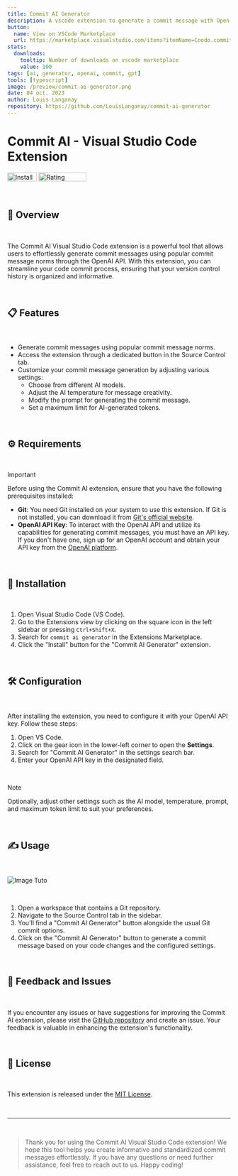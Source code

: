 ```yaml
---
title: Commit AI Generator
description: A vscode extension to generate a commit message with Open AI API
button:
  name: View on VSCode Marketplace
  url: https://marketplace.visualstudio.com/items?itemName=Coodo.commit-generator
stats:
  downloads:
    tooltip: Number of downloads on vscode marketplace
    value: 100
tags: [ai, generator, openai, commit, gpt]
tools: [typescript]
image: /preview/commit-ai-generator.png
date: 04 oct. 2023
author: Louis Langanay
repository: https://github.com/LouisLanganay/commit-ai-generator
---
```


# Commit AI - Visual Studio Code Extension

<div className="flex flex-row justify-between w-fit">
  <img src="https://vsmarketplacebadges.dev/installs/Coodo.commit-generator.svg" style="height: 20px; width: 66px" alt="Installs" />
  <img src="https://vsmarketplacebadges.dev/rating-star/Coodo.commit-generator.svg" style="height: 20px; width: 108px" alt="Rating" />
</div>

&nbsp;

## 📌 Overview

&nbsp;

The Commit AI Visual Studio Code extension is a powerful tool that allows users to effortlessly generate commit messages using popular commit message norms through the OpenAI API. With this extension, you can streamline your code commit process, ensuring that your version control history is organized and informative.

&nbsp;

## 📋 Features

&nbsp;

- Generate commit messages using popular commit message norms.
- Access the extension through a dedicated button in the Source Control tab.
- Customize your commit message generation by adjusting various settings:
  - Choose from different AI models.
  - Adjust the AI temperature for message creativity.
  - Modify the prompt for generating the commit message.
  - Set a maximum limit for AI-generated tokens.

&nbsp;

## ⚙ Requirements

&nbsp;

> [!IMPORTANT]
> Before using the Commit AI extension, ensure that you have the following prerequisites installed:

- **Git**: You need Git installed on your system to use this extension. If Git is not installed, you can download it from [Git's official website](https://git-scm.com/downloads).
- **OpenAI API Key**: To interact with the OpenAI API and utilize its capabilities for generating commit messages, you must have an API key. If you don't have one, sign up for an OpenAI account and obtain your API key from the [OpenAI platform](https://platform.openai.com/account/api-keys).

&nbsp;

## 💾 Installation

&nbsp;

1. Open Visual Studio Code (VS Code).
2. Go to the Extensions view by clicking on the square icon in the left sidebar or pressing `Ctrl+Shift+X`.
3. Search for ``commit ai generator`` in the Extensions Marketplace.
4. Click the "Install" button for the "Commit AI Generator" extension.

&nbsp;

## 🛠 Configuration

&nbsp;

After installing the extension, you need to configure it with your OpenAI API key. Follow these steps:

1. Open VS Code.
2. Click on the gear icon in the lower-left corner to open the **Settings**.
3. Search for "Commit AI Generator" in the settings search bar.
4. Enter your OpenAI API key in the designated field.

&nbsp;

> [!NOTE]
> Optionally, adjust other settings such as the AI model, temperature, prompt, and maximum token limit to suit your preferences.

&nbsp;

## ✍ Usage

&nbsp;

<img src="https://i.ibb.co/xhW337H/image.png" alt="Image Tuto" className="w-1/3">

&nbsp;

1. Open a workspace that contains a Git repository.
2. Navigate to the Source Control tab in the sidebar.
3. You'll find a "Commit AI Generator" button alongside the usual Git commit options.
4. Click on the "Commit AI Generator" button to generate a commit message based on your code changes and the configured settings.

&nbsp;

## 🐞 Feedback and Issues

&nbsp;

If you encounter any issues or have suggestions for improving the Commit AI extension, please visit the [GitHub repository](https://github.com/LouisLanganay/commit-ai-generator) and create an issue. Your feedback is valuable in enhancing the extension's functionality.

&nbsp;

## 📰 License

&nbsp;

This extension is released under the [MIT License](LICENSE).

&nbsp;

---

&nbsp;

> Thank you for using the Commit AI Visual Studio Code extension! We hope this tool helps you create informative and standardized commit messages effortlessly. If you have any questions or need further assistance, feel free to reach out to us. Happy coding!
